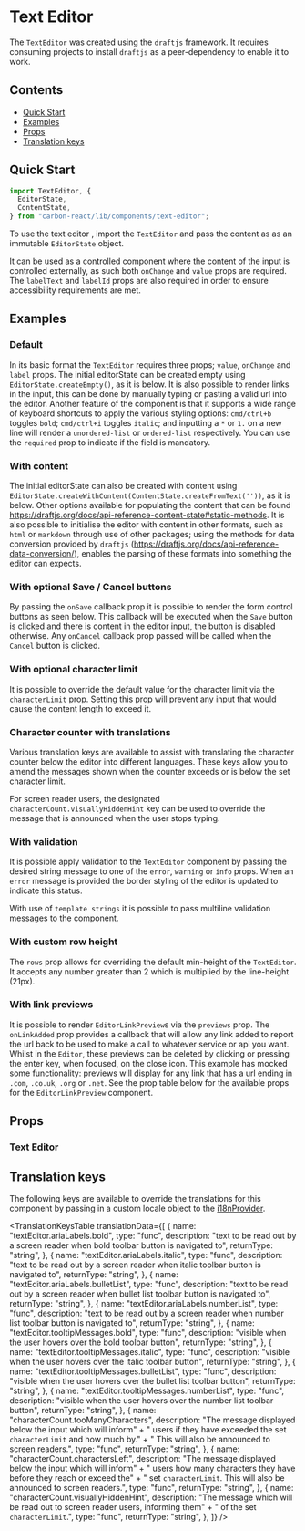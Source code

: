 

<Meta title="Text Editor" of={TextEditorStories} />

# Text Editor

The `TextEditor` was created using the `draftjs` framework. It requires consuming projects to install `draftjs` as a
peer-dependency to enable it to work.

## Contents

- [Quick Start](#quick-start)
- [Examples](#examples)
- [Props](#props)
- [Translation keys](#translation-keys)

## Quick Start

```javascript
import TextEditor, {
  EditorState,
  ContentState,
} from "carbon-react/lib/components/text-editor";
```

To use the text editor , import the `TextEditor` and pass the content as as an immutable `EditorState` object.

It can be used as a controlled component where the content of the input is controlled externally, as such both
`onChange` and `value` props are required. The `labelText` and `labelId` props are also required in order to ensure
accessibility requirements are met.

## Examples

### Default

In its basic format the `TextEditor` requires three props; `value`, `onChange` and `label` props. The initial
editorState can be created empty using `EditorState.createEmpty()`, as it is below. It is also possible to render links
in the input, this can be done by manually typing or pasting a valid url into the editor. Another feature of the
component is that it supports a wide range of keyboard shortcuts to apply the various styling options: `cmd/ctrl+b`
toggles `bold`; `cmd/ctrl+i` toggles `italic`; and inputting a `*` or `1.` on a new line will render a
`unordered-list` or `ordered-list` respectively.
You can use the `required` prop to indicate if the field is mandatory.

<Canvas of={TextEditorStories.Default} />

### With content

The initial editorState can also be created with content using
`EditorState.createWithContent(ContentState.createFromText(''))`, as it is below. Other options available for
populating the content that can be found https://draftjs.org/docs/api-reference-content-state#static-methods.
It is also possible to initialise the editor with content in other formats, such as `html` or `markdown` through use of
other packages; using the methods for data conversion provided by `draftjs`
(https://draftjs.org/docs/api-reference-data-conversion/), enables the parsing of these formats into something the
editor can expects.

<Canvas of={TextEditorStories.WithContent} />

### With optional Save / Cancel buttons

By passing the `onSave` callback prop it is possible to render the form control buttons as seen below. This callback
will be executed when the `Save` button is clicked and there is content in the editor input, the button is disabled
otherwise. Any `onCancel` callback prop passed will be called when the `Cancel` button is clicked.

<Canvas of={TextEditorStories.WithOptionalButtons} />

### With optional character limit

It is possible to override the default value for the character limit via the `characterLimit` prop. Setting this prop
will prevent any input that would cause the content length to exceed it.

<Canvas of={TextEditorStories.WithOptionalCharacterLimit} />

### Character counter with translations

Various translation keys are available to assist with translating the character counter below the editor into different languages. These keys allow you to amend the messages shown when the counter exceeds or is below the set character limit.

For screen reader users, the designated `characterCount.visuallyHiddenHint` key can be used to override the message that is announced when the user stops typing.

<Canvas of={TextEditorStories.CharacterCounterTranslations} />

### With validation

It is possible apply validation to the `TextEditor` component by passing the desired string message to one of the `error`,
`warning` or `info` props. When an `error` message is provided the border styling of the editor is updated to indicate
this status.

<Canvas of={TextEditorStories.WithValidation} />

With use of `template strings` it is possible to pass multiline validation messages to the component.

<Canvas of={TextEditorStories.WithMultilineValidation} />

<Canvas of={TextEditorStories.WithNewValidation} />

### With custom row height

The `rows` prop allows for overriding the default min-height of the `TextEditor`. It accepts any number greater than 2
which is multiplied by the line-height (21px).

<Canvas of={TextEditorStories.WithCustomRowHeight} />

### With link previews

It is possible to render `EditorLinkPreview`s via the `previews` prop. The `onLinkAdded` prop provides a callback
that will allow any link added to report the url back to be used to make a call to whatever service or api you want.
Whilst in the `Editor`, these previews can be deleted by clicking or pressing the enter key, when focused, on the close
icon. This example has mocked some functionality: previews will display for any link that has a url ending in `.com`,
`.co.uk`, `.org` or `.net`. See the prop table below for the available props for the `EditorLinkPreview` component.

<Canvas of={TextEditorStories.WithLinkPreviews} />

## Props

### Text Editor

<ArgTypes of={TextEditorStories} />

## Translation keys

The following keys are available to override the translations for this component by passing in a custom locale object to the
[i18nProvider](../?path=/docs/documentation-i18n--docs).

<TranslationKeysTable
  translationData={[
    {
      name: "textEditor.ariaLabels.bold",
      type: "func",
      description:
        "text to be read out by a screen reader when bold toolbar button is navigated to",
      returnType: "string",
    },
    {
      name: "textEditor.ariaLabels.italic",
      type: "func",
      description:
        "text to be read out by a screen reader when italic toolbar button is navigated to",
      returnType: "string",
    },
    {
      name: "textEditor.ariaLabels.bulletList",
      type: "func",
      description:
        "text to be read out by a screen reader when bullet list toolbar button is navigated to",
      returnType: "string",
    },
    {
      name: "textEditor.ariaLabels.numberList",
      type: "func",
      description:
        "text to be read out by a screen reader when number list toolbar button is navigated to",
      returnType: "string",
    },
    {
      name: "textEditor.tooltipMessages.bold",
      type: "func",
      description: "visible when the user hovers over the bold toolbar button",
      returnType: "string",
    },
    {
      name: "textEditor.tooltipMessages.italic",
      type: "func",
      description:
        "visible when the user hovers over the italic toolbar button",
      returnType: "string",
    },
    {
      name: "textEditor.tooltipMessages.bulletList",
      type: "func",
      description:
        "visible when the user hovers over the bullet list toolbar button",
      returnType: "string",
    },
    {
      name: "textEditor.tooltipMessages.numberList",
      type: "func",
      description:
        "visible when the user hovers over the number list toolbar button",
      returnType: "string",
    },
    {
      name: "characterCount.tooManyCharacters",
      description:
        "The message displayed below the input which will inform" +
        " users if they have exceeded the set `characterLimit` and how much by." +
        " This will also be announced to screen readers.",
      type: "func",
      returnType: "string",
    },
    {
      name: "characterCount.charactersLeft",
      description:
        "The message displayed below the input which will inform" +
        " users how many characters they have before they reach  or exceed the" +
        " set `characterLimit`. This will also be announced to screen readers.",
      type: "func",
      returnType: "string",
    },
    {
      name: "characterCount.visuallyHiddenHint",
      description:
        "The message which will be read out to screen reader users, informing them" +
        " of the set `characterLimit`.",
      type: "func",
      returnType: "string",
    },
  ]}
/>
